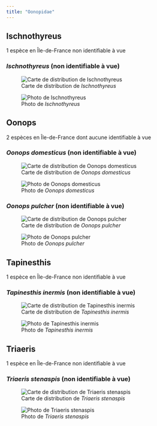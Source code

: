 ```yaml
---
title: "Oonopidae"
---
```




## Ischnothyreus

1 espèce en Île-de-France non identifiable à vue



### *Ischnothyreus* (non identifiable à vue)

![Carte de distribution de *Ischnothyreus*](https://asfra.fr/Site/User_pages/Atlas/LR_ASFRA_Oonopidae_Ischnothyreus_2022-03-10.jpeg)

![Photo de *Ischnothyreus*](chemin/vers/photo.jpg)



## Oonops

2 espèces en Île-de-France dont aucune identifiable à vue



### *Oonops domesticus* (non identifiable à vue)

![Carte de distribution de *Oonops domesticus*](https://asfra.fr/Site/User_pages/Atlas/LR_ASFRA_Oonopidae_Oonops%20domesticus_2022-03-10.jpeg)

![Photo de *Oonops domesticus*](chemin/vers/photo.jpg)



### *Oonops pulcher* (non identifiable à vue)

![Carte de distribution de *Oonops pulcher*](https://asfra.fr/Site/User_pages/Atlas/LR_ASFRA_Oonopidae_Oonops%20pulcher_2022-03-10.jpeg)

![Photo de *Oonops pulcher*](chemin/vers/photo.jpg)



## Tapinesthis

1 espèce en Île-de-France non identifiable à vue



### *Tapinesthis inermis* (non identifiable à vue)

![Carte de distribution de *Tapinesthis inermis*](https://asfra.fr/Site/User_pages/Atlas/LR_ASFRA_Oonopidae_Tapinesthis%20inermis_2022-03-10.jpeg)

![Photo de *Tapinesthis inermis*](chemin/vers/photo.jpg)



## Triaeris

1 espèce en Île-de-France non identifiable à vue



### *Triaeris stenaspis* (non identifiable à vue)

![Carte de distribution de *Triaeris stenaspis*](https://asfra.fr/Site/User_pages/Atlas/LR_ASFRA_Oonopidae_Triaeris%20stenaspis_2022-03-10.jpeg)

![Photo de *Triaeris stenaspis*](chemin/vers/photo.jpg)



